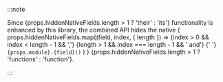 <!-- =============================================================== //
// Copyright (c) roydukkey. All rights reserved.                     //
// ================================================================ -->


:::note

<p>
  Since {props.hiddenNativeFields.length > 1 ? 'their' : 'its'} functionality is enhanced by this library, the combined API hides the native {
    props.hiddenNativeFields.map((field, index, { length }) =>
      <Fragment key={index}>
        {index > 0 && index < length - 1 && ','}
        {length > 1 && index === length - 1 && ' and'}
        {' '}
        <code>{props.module}.{field}()</code>
      </Fragment>
    )
  } {props.hiddenNativeFields.length > 1 ? 'functions' : 'function'}.
</p>

:::

